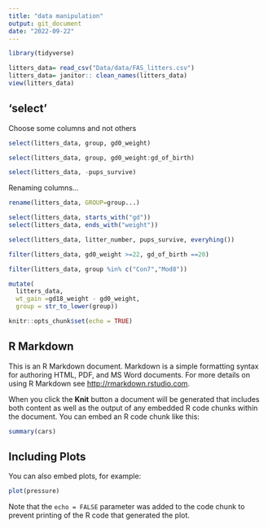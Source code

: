 ```yaml
---
title: "data manipulation"
output: git_document
date: "2022-09-22"
---
```

```r
library(tidyverse)
```



```r
litters_data= read_csv("Data/data/FAS_litters.csv")
litters_data= janitor:: clean_names(litters_data)
view(litters_data)
```
## 'select'

Choose some columns and not others

```r
select(litters_data, group, gd0_weight)

```

```r
select(litters_data, group, gd0_weight:gd_of_birth)
```

```r
select(litters_data, -pups_survive)
```
Renaming columns...

```r
rename(litters_data, GROUP=group...)
```
```r
select(litters_data, starts_with("gd"))
select(litters_data, ends_with("weight"))
```
```r
select(litters_data, litter_number, pups_survive, everyhing())
```
```r
filter(litters_data, gd0_weight >=22, gd_of_birth ==20)
```
```r
filter(litters_data, group %in% c("Con7","Mod8"))
```
```r
mutate(
  litters_data, 
  wt_gain =gd18_weight - gd0_weight,
  group = str_to_lower(group))
```




```r
knitr::opts_chunk$set(echo = TRUE)
```

## R Markdown

This is an R Markdown document. Markdown is a simple formatting syntax for authoring HTML, PDF, and MS Word documents. For more details on using R Markdown see <http://rmarkdown.rstudio.com>.

When you click the **Knit** button a document will be generated that includes both content as well as the output of any embedded R code chunks within the document. You can embed an R code chunk like this:

```r
summary(cars)
```

## Including Plots

You can also embed plots, for example:

```r
plot(pressure)
```

Note that the `echo = FALSE` parameter was added to the code chunk to prevent printing of the R code that generated the plot.
